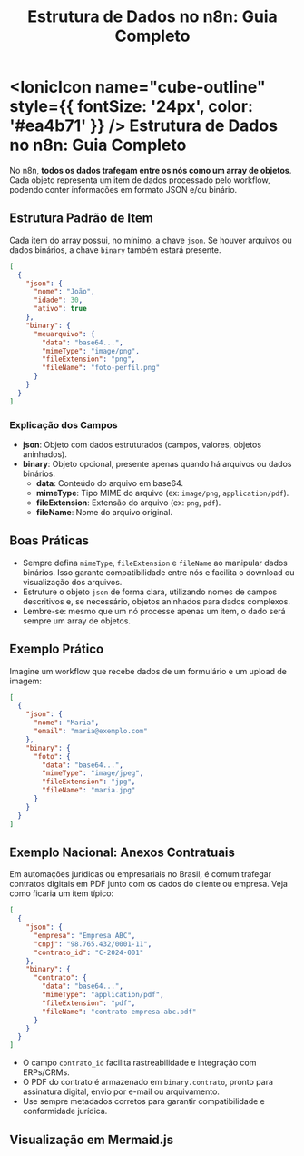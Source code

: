 ﻿---
title: "Estrutura de Dados no n8n: Guia Completo"
description: "Entenda como o n8n trafega dados entre os nós, o padrão array de objetos, uso de json e binary, boas práticas e exemplos visuais para automação empresarial."
keywords: [n8n, estrutura de dados, data structure, json, binary, automação, workflow, boas práticas, integração, exemplos, mermaid]
sidebar_position: 3
---

# <IonicIcon name="cube-outline" style={{ fontSize: '24px', color: '#ea4b71' }} /> Estrutura de Dados no n8n: Guia Completo

No n8n, **todos os dados trafegam entre os nós como um array de objetos**. Cada objeto representa um item de dados processado pelo workflow, podendo conter informações em formato JSON e/ou binário.

## Estrutura Padrão de Item

Cada item do array possui, no mínimo, a chave `json`. Se houver arquivos ou dados binários, a chave `binary` também estará presente.

```json
[
  {
    "json": {
      "nome": "João",
      "idade": 30,
      "ativo": true
    },
    "binary": {
      "meuarquivo": {
        "data": "base64...",
        "mimeType": "image/png",
        "fileExtension": "png",
        "fileName": "foto-perfil.png"
      }
    }
  }
]
```

### Explicação dos Campos

- **json**: Objeto com dados estruturados (campos, valores, objetos aninhados).
- **binary**: Objeto opcional, presente apenas quando há arquivos ou dados binários.
  - **data**: Conteúdo do arquivo em base64.
  - **mimeType**: Tipo MIME do arquivo (ex: `image/png`, `application/pdf`).
  - **fileExtension**: Extensão do arquivo (ex: `png`, `pdf`).
  - **fileName**: Nome do arquivo original.

## Boas Práticas

- Sempre defina `mimeType`, `fileExtension` e `fileName` ao manipular dados binários. Isso garante compatibilidade entre nós e facilita o download ou visualização dos arquivos.
- Estruture o objeto `json` de forma clara, utilizando nomes de campos descritivos e, se necessário, objetos aninhados para dados complexos.
- Lembre-se: mesmo que um nó processe apenas um item, o dado será sempre um array de objetos.

## Exemplo Prático

Imagine um workflow que recebe dados de um formulário e um upload de imagem:

```json
[
  {
    "json": {
      "nome": "Maria",
      "email": "maria@exemplo.com"
    },
    "binary": {
      "foto": {
        "data": "base64...",
        "mimeType": "image/jpeg",
        "fileExtension": "jpg",
        "fileName": "maria.jpg"
      }
    }
  }
]
```

## Exemplo Nacional: Anexos Contratuais

Em automações jurídicas ou empresariais no Brasil, é comum trafegar contratos digitais em PDF junto com os dados do cliente ou empresa. Veja como ficaria um item típico:

```json
[
  {
    "json": {
      "empresa": "Empresa ABC",
      "cnpj": "98.765.432/0001-11",
      "contrato_id": "C-2024-001"
    },
    "binary": {
      "contrato": {
        "data": "base64...",
        "mimeType": "application/pdf",
        "fileExtension": "pdf",
        "fileName": "contrato-empresa-abc.pdf"
      }
    }
  }
]
```

- O campo `contrato_id` facilita rastreabilidade e integração com ERPs/CRMs.
- O PDF do contrato é armazenado em `binary.contrato`, pronto para assinatura digital, envio por e-mail ou arquivamento.
- Use sempre metadados corretos para garantir compatibilidade e conformidade jurídica.

## Visualização em Mermaid.js

```
